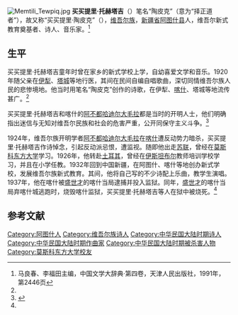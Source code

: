 [[File:Memtili_Tewpiq.jpg|thumb]]
'''买买提里·托赫塔吉'''（{{bd|1901年||1937年|}}）笔名“陶皮克”（意为“择正道者”），故又称“买买提里·陶皮克”（{{lang-ug|مەمتىلى تەۋپىق / Memtili Tewpiq}}），[[维吾尔族|维吾尔族]]，[[新疆省|新疆省]][[阿图什县|阿图什县]]人，维吾尔新式教育奠基者、诗人、音乐家。<ref name=ma>马良春、李福田主编，中国文学大辞典·第四卷，天津人民出版社，1991年，第2446页</ref>

==生平==
买买提里·托赫塔吉童年时曾在家乡的新式学校上学，自幼喜爱文学和音乐。1920年随父亲在[[伊犁|伊犁]]、[[塔城|塔城]]等地行医，其间在民间自编自唱歌曲，深切同情维吾尔族人民的悲惨境地。他当时用笔名“陶皮克”创作的诗歌，在伊犁、[[喀什|喀什]]、塔城等地流传甚广。<ref name=ma/>

买买提里·托赫塔吉和喀什的[[阿不都哈迪尔大毛拉|阿不都哈迪尔大毛拉]]都是当时的开明人士，他们明确指出迷信与无知对维吾尔民族和社会的危害严重，公开同保守主义斗争。<ref>{{Cite web |url=http://www.mzb.com.cn/html/Home/report/13128201-1.htm |title=不要在理智与无知的选择中迷失自我，中国民族宗教网，2013-12-16 |accessdate=2014-05-13 |archive-date=2014-01-10 |archive-url=https://web.archive.org/web/20140110182739/http://www.mzb.com.cn/html/Home/report/13128201-1.htm |dead-url=no }}</ref>

1924年，维吾尔族开明学者[[阿不都哈迪尔大毛拉|阿不都哈迪尔大毛拉]]在[[喀什|喀什]]遭反动势力暗杀，买买提里·托赫塔吉作诗悼念，引起反动派忌恨，遭监视。随即他出走[[苏联|苏联]]，曾经在[[莫斯科东方大学|莫斯科东方大学]]学习。1926年，他转赴[[土耳其|土耳其]]，曾经在[[伊斯坦布尔|伊斯坦布尔]]教师培训学校学习，并且在小学任教。1932年回到中国新疆，在阿图什、喀什等地创办新式学校，发展维吾尔族新式教育。其间，他将自己写的不少诗配上乐曲，教学生演唱。1937年，他在喀什被[[盛世才|盛世才]]的喀什当局逮捕并投入监狱。同年，[[盛世才|盛世才]]的喀什当局弃喀什城逃跑时，烧毁喀什监狱，买买提里·托赫塔吉等人在狱中被烧死。<ref name=ma/>

==参考文献==
{{Reflist|2}}

[[Category:阿图什人|Category:阿图什人]]
[[Category:维吾尔族诗人|Category:维吾尔族诗人]]
[[Category:中华民国大陆时期诗人|Category:中华民国大陆时期诗人]]
[[Category:中华民国大陆时期作曲家|Category:中华民国大陆时期作曲家]]
[[Category:中华民国大陆时期被杀害人物|Category:中华民国大陆时期被杀害人物]]
[[Category:莫斯科东方大学校友|Category:莫斯科东方大学校友]]